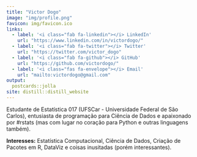 ```yaml
---
title: "Victor Dogo"
image: "img/profile.png"
favicon: img/favicon.ico
links:
  - label: '<i class="fab fa-linkedin"></i> LinkedIn'
    url: "https://www.linkedin.com/in/victordogo/"
  - label: '<i class="fab fa-twitter"></i> Twitter'
    url: "https://twitter.com/victor_dogo"
  - label: '<i class="fab fa-github"></i> GitHub'
    url: "https://github.com/victordogo/"
  - label: '<i class="fas fa-envelope"></i> Email'
    url: "mailto:victordogo@gmail.com"
output:
  postcards::jolla
site: distill::distill_website
---
```


Estudante de Estatística 017 (UFSCar - Universidade Federal de São Carlos), entusiasta de programação para Ciência de Dados e apaixonado por #rstats (mas com lugar no coração para Python e outras linguagens também). 

**Interesses:** Estatística Computacional, Ciência de Dados, Criação de Pacotes em R, DataViz e coisas inusitadas (porém interessantes).

